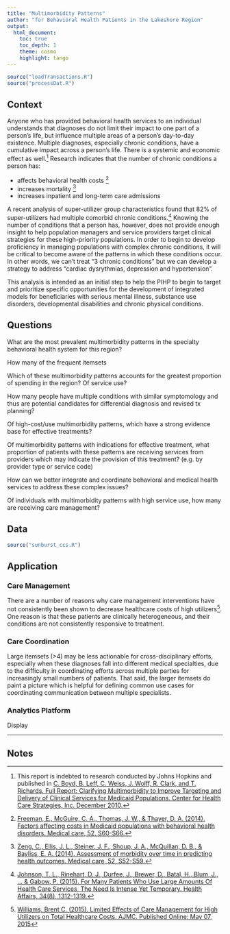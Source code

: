```yaml
---
title: "Multimorbidity Patterns"
author: "for Behavioral Health Patients in the Lakeshore Region"
output:
  html_document: 
    toc: true
    toc_depth: 1
    theme: cosmo 
    highlight: tango
---
```


```r
source("loadTransactions.R")
source("processDat.R")

```


## Context

Anyone who has provided behavioral health services to an individual understands that diagnoses do not limit their impact to one part of a person's life, but influence multiple areas of a person's day-to-day existence.  Multiple diagnoses, especially chronic conditions, have a cumulative impact across a person's life.  There is a systemic and economic effect as well.[^1]  Research indicates that the number of chronic conditions a person has: 

* affects behavioral health costs [^2]
* increases mortality [^3]
* increases inpatient and long-term care admissions 

A recent analysis of super-utilizer group characteristics found that 82% of super-utilizers had multiple comorbid chronic conditions.[^4] Knowing the number of conditions that a person has, however, does not provide enough insight to help population managers and service providers target clinical strategies for these high-priority populations.  In order to begin to develop proficiency in managing populations with complex chronic conditions, it will be critical to become aware of the patterns in which these conditions occur.  In other words, we can't treat "3 chronic conditions" but we can develop a strategy to address "cardiac dysrythmias, depression and hypertension".

This analysis is intended as an initial step to help the PIHP to begin to target and prioritize specific opportunities for the development of integrated models for beneficiaries with serious mental illness, substance use disorders, developmental disabilities and chronic physical conditions.

## Questions

What are the most prevalent multimorbidity patterns in the specialty behavioral health system for this region?  

How many of the frequent itemsets 

Which of these multimorbidity patterns accounts for the greatest proportion of spending in the region?  Of service use?

How many people have multiple conditions with similar symptomology and thus are potential candidates for differential diagnosis and revised tx planning?

Of high-cost/use multimorbidity patterns, which have a strong evidence base for effective treatments?

Of multimorbidity patterns with indications for effective treatment, what proportion of patients with these patterns are receiving services from providers which may indicate the provision of this treatment? (e.g. by provider type or service code)

How can we better integrate and coordinate behavioral and medical health services to address these complex issues?

Of individuals with multimorbidity patterns with high service use, how many are receiving care management?



## Data
```r
source("sunburst_ccs.R")
```

## Application

### Care Management
There are a number of reasons why care management interventions have not consistently been shown to decrease healthcare costs of high utilizers[^5]. One reason is that these patients are clinically heterogeneous, and their conditions are not consistently responsive to treatment. 

### Care Coordination
Large itemsets (>4) may be less actionable for cross-disciplinary efforts, especially when these diagnoses fall into different medical specialties, due to the difficulty in coordinating efforts across multiple parties for increasingly small numbers of patients.  That said, the larger itemsets do paint a picture which is helpful for defining common use cases for coordinating communication between multiple specialists.

### Analytics Platform
Display


---
## Notes
[^1]: This report is indebted to research conducted by Johns Hopkins and published in [C. Boyd, B. Leff, C. Weiss, J. Wolff, R. Clark, and T. Richards. Full Report: Clarifying Multimorbidity to Improve Targeting and Delivery of Clinical Services for Medicaid Populations. Center for Health Care Strategies, Inc. December 2010.](http://www.chcs.org/media/Clarifying_Multimorbidity_for_Medicaid_report-FINAL.pdf)
[^2]: [Freeman, E., McGuire, C. A., Thomas, J. W., & Thayer, D. A. (2014). Factors affecting costs in Medicaid populations with behavioral health disorders. Medical care, 52, S60-S66.](http://journals.lww.com/lww-medicalcare/Fulltext/2014/03001/Factors_Affecting_Costs_in_Medicaid_Populations.12.aspx)
[^3]: [Zeng, C., Ellis, J. L., Steiner, J. F., Shoup, J. A., McQuillan, D. B., & Bayliss, E. A. (2014). Assessment of morbidity over time in predicting health outcomes. Medical care, 52, S52-S59.](http://journals.lww.com/lww-medicalcare/Fulltext/2014/03001/Assessment_of_Morbidity_Over_Time_in_Predicting.11.aspx)
[^4]: [Johnson, T. L., Rinehart, D. J., Durfee, J., Brewer, D., Batal, H., Blum, J., ... & Gabow, P. (2015). For Many Patients Who Use Large Amounts Of Health Care Services, The Need Is Intense Yet Temporary. Health Affairs, 34(8), 1312-1319.](http://content.healthaffairs.org/content/34/8/1312.full)
[^5]: [Williams, Brent C. (2015). Limited Effects of Care Management for High Utilizers on Total Healthcare Costs. AJMC. Published Online: May 07, 2015](http://www.ajmc.com/journals/issue/2015/2015-vol21-n4/limited-effects-of-care-management-for-high-utilizers-on-total-healthcare-costs)